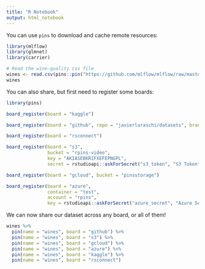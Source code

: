 ```yaml
---
title: "R Notebook"
output: html_notebook
---
```


You can use `pins` to download and cache remote resources:

```r
library(mlflow)
library(glmnet)
library(carrier)

# Read the wine-quality csv file
wines <- read.csv(pins::pin("https://github.com/mlflow/mlflow/raw/master/examples/r_wine/wine-quality.csv"))
wines
```

You can also share, but first need to register some boards:

```r
library(pins)

board_register(board = "kaggle")

board_register(board = "github", repo = "javierluraschi/datasets", branch = "rsconf")

board_register(board = "rsconnect")

board_register(board = "s3",
               bucket = "rpins-video",
               key = "AKIASEBKRIFXEFEPNGPL",
               secret = rstudioapi::askForSecret("s3_token", "S3 Token", "S3 Token"))

board_register(board = "gcloud", bucket = "pinsstorage")

board_register(board = "azure",
               container = "test",
               account = "rpins",
               key = rstudioapi::askForSecret("azure_secret", "Azure Secret", "Azure Secret"))
```

We can now share our dataset across any board, or all of them!

```r
wines %>%
  pin(name = "wines", board = "github") %>%
  pin(name = "wines", board = "s3") %>%
  pin(name = "wines", board = "gcloud") %>%
  pin(name = "wines", board = "azure") %>%
  pin(name = "wines", board = "kaggle") %>%
  pin(name = "wines", board = "rsconnect")
  
```







